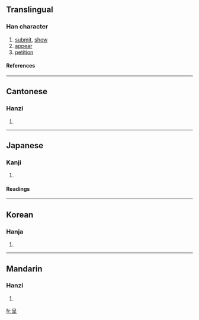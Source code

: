 ==Translingual==
===Han character===
{{Han char|rn=30|rad=口|as=04|sn=7|four=6010<sub>4</sub>|canj=口竹土 (RHG), 口一土 (RMG)|ids=⿱[[口]][[王]]}}
# [[submit]], [[show]]
# [[appear]]
# [[petition]]
====References====
{{Han ref|kx=0181.170|dkj=03401|dj=0396.130|hdz=10585.010|uh=5448|ud=21576|bh=A765|bd=42853}}
----

==Cantonese==
===Hanzi===
{{yue-hanzi|jyut=|y=ching4}}
# {{defn|Cantonese}}
----
==Japanese==
===Kanji===
{{ja-kanji|grade=c|rs=口04}}
# {{defn|Japanese}} 
====Readings====
{{ja-readings|on=[[てい]] (tei)|kun=[[しめす]] (shimesu)}}
----
==Korean==
===Hanja===
{{ko-hanja|hangeul=정|rv=jeong|mr=chŏng}}
# {{defn|Korean}}
----
==Mandarin==
===Hanzi===
{{cmn-hanzi|pin=[[chéng]] (cheng2)|wg=ch'eng<sup>2</sup>}}
# {{defn|Mandarin}}

[[fr:呈]]